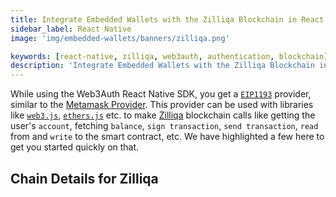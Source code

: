 ```yaml
---
title: Integrate Embedded Wallets with the Zilliqa Blockchain in React Native
sidebar_label: React Native
image: 'img/embedded-wallets/banners/zilliqa.png'

keywords: [react-native, zilliqa, web3auth, authentication, blockchain]
description: 'Integrate Embedded Wallets with the Zilliqa Blockchain in React Native | Embedded Wallets'
---
```



While using the Web3Auth React Native SDK, you get a [`EIP1193`](https://eips.ethereum.org/EIPS/eip-1193) provider, similar to the [Metamask Provider](https://docs.metamask.io/guide/ethereum-provider.html). This provider can be used with libraries like [`web3.js`](https://web3js.readthedocs.io/en/v1.2.8/getting-started.html), [`ethers.js`](https://docs.ethers.io/v5/getting-started/) etc. to make [Zilliqa](https://ethereum.org/) blockchain calls like getting the user's `account`, fetching `balance`, `sign transaction`, `send transaction`, `read` from and `write` to the smart contract, etc. We have highlighted a few here to get you started quickly on that.

## Chain Details for Zilliqa

<ChainDetailsZilliqa />

<EVMInteraction />
